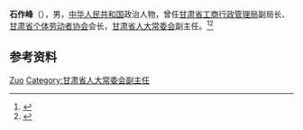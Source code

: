 '''石作峰'''（{{bd|？|}}），男，[[中华人民共和国|中华人民共和国]]政治人物，曾任[[甘肃省工商行政管理局|甘肃省工商行政管理局]]副局长、[[甘肃省个体劳动者协会|甘肃省个体劳动者协会]]会长，[[甘肃省人大常委会|甘肃省人大常委会]]副主任。<ref>{{Cite book|title=中国社会团体会长秘书长辞典|author=黄汉江主编|publisher=上海科学技术文献出版社|year=1999|isbn=|location=上海|pages=}}</ref><ref>{{Cite book|title=中华人民共和国职官志|author=何虎生, 李耀东, 向常福主编|publisher=中国社会出版社|year=2003|isbn=9787800883934|location=北京|pages=}}</ref>

== 参考资料 ==
{{reflist}}

{{中国人物小作品}}

{{Authority control}}
{{DEFAULTSORT:Shi石}}
[[Category:石姓|Zuo]]
[[Category:甘肃省人大常委会副主任|Category:甘肃省人大常委会副主任]]